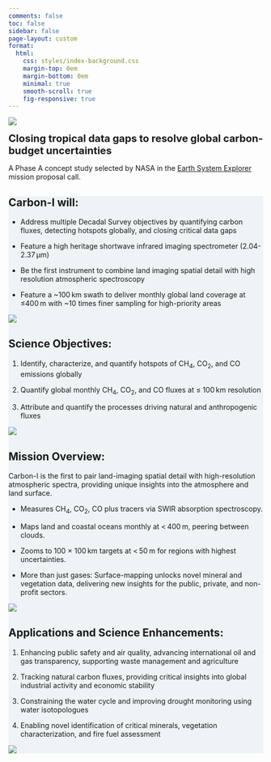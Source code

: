 ```yaml
---
comments: false
toc: false
sidebar: false
page-layout: custom
format:
  html:
    css: styles/index-background.css
    margin-top: 0em
    margin-bottom: 0em
    minimal: true
    smooth-scroll: true
    fig-responsive: true
---
```


:::: {.hero .hero-gradient .hero-home}
::: {.container .mb-5 .bottom-right}
![](/img/Logo-White2.png){.img-fluid style="max-width:35rem;"} 

[**Closing tropical data gaps to resolve global carbon-budget uncertainties**]{.ps-2 style="font-size:1.25rem;"}
:::
::::

::: {.container .text-start .mx-auto .my-5 .w-50}
A Phase A concept study selected by NASA in the [Earth System Explorer](https://explorers.larc.nasa.gov/2023ESE/index.html) mission proposal call.
:::

::::: {.wrapper style="background-color: #EEF4F6;"}
::::{.container .grid .mission .border-bottom .py-5}
::: {.g-col-8 .col-md-6}
# **Carbon-I will:**

-   Address multiple Decadal Survey objectives by quantifying carbon fluxes, detecting hotspots globally, and closing critical data gaps

-   Feature a high heritage shortwave infrared imaging spectrometer (2.04-2.37&thinsp;µm)

-   Be the first instrument to combine land imaging spatial detail with
high resolution atmospheric spectroscopy

-  Feature a ~100&thinsp;km swath to deliver monthly global land
coverage at ≤400&thinsp;m with ~10 times finer sampling
for high-priority areas

:::

::: {.g-col-4} 
![](img/CarbonI-anim_whiteBG_small.gif){.img-fluid .mission-image-frame}
:::
::::

::::{.grid .mission .container .border-bottom .py-5}
::: {.g-col-8 .order-md-2 }
# **Science Objectives:**


1. Identify, characterize, and quantify hotspots of CH<sub>4</sub>, CO<sub>2</sub>, and CO emissions globally

2. Quantify global monthly CH<sub>4</sub>, CO<sub>2</sub>, and CO fluxes at &le; 100&thinsp;km resolution

3. Attribute and quantify the processes driving natural and anthropogenic fluxes

:::

::: {.g-col-4 .order-md-1}
![](img/tCH4_CI-18383.png){.img-fluid .mission-image-frame} 
:::
::::


::::{.grid .mission .container .border-bottom .py-5}
::: {.g-col-8 .justify-content-center}
# **Mission Overview:**

Carbon-I is the first to pair land-imaging spatial detail with high-resolution atmospheric spectra, providing unique insights into the atmosphere and land surface.

-  Measures CH<sub>4</sub>, CO<sub>2</sub>, CO plus tracers via SWIR absorption spectroscopy.

-  Maps land and coastal oceans monthly at <&thinsp;400&thinsp;m, peering between clouds.

-  Zooms to 100 × 100&thinsp;km targets at <&thinsp;50&thinsp;m for regions with highest uncertainties.

-  More than just gases: Surface-mapping unlocks novel mineral and vegetation data, delivering new insights for the public, private, and non-profit sectors.


:::

::: {.g-col-4 .align-items-end .justify-content-center}
![](img/Target.jpg){.img-fluid .mission-image-frame style="border-radius: 0"}
:::
::::

::::{.grid .mission .container .border-bottom .py-5}
::: {.g-col-8 .order-md-2 }
# **Applications and Science Enhancements:**


1. Enhancing public safety and air quality, advancing international oil and gas transparency, supporting waste
management and agriculture

2. Tracking natural carbon fluxes, providing critical insights into global industrial activity and economic stability

3. Constraining the water cycle and improving drought monitoring using water isotopologues

4. Enabling novel identification of critical minerals, vegetation characterization, and fire fuel assessment

:::

::: {.g-col-4 .order-md-1 .justify-content-center}
![](img/CI-Applications.jpg){.img-fluid .mission-image-frame} 
:::
::::

:::::

<!-- Transition for section content-->

```{=html}
<script>
document.addEventListener("DOMContentLoaded", () => {
  const observer = new IntersectionObserver(
    (entries) => {
      entries.forEach(entry => {
        if (entry.isIntersecting) {
          if (entry.boundingClientRect.top > 0 && entry.boundingClientRect.bottom > window.innerHeight) {
            entry.target.classList.add('animate', 'show');
          } else {
            entry.target.classList.add('show');      // no animation
          }
        }
      });
    },
    { threshold: 0.2 } // when 0.2 of the content appears in viewport, fire callback
  );

  document.querySelectorAll('.mission').forEach(el => { 
    observer.observe(el)
  });
});
</script>
```